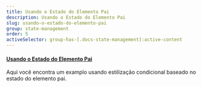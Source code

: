 ```yaml
---
title: Usando o Estado do Elemento Pai
description: Usando o Estado do Elemento Pai
slug: usando-o-estado-do-elemento-pai
group: state-management
order: 5
activeSelector: group-has-[.docs-state-management]:active-content
---
```


#### [Usando o Estado do Elemento Pai](https://tailwindcss.com/docs/hover-focus-and-other-states#styling-based-on-parent-state)

Aqui você encontra um examplo usando estilização condicional baseado no estado do elemento pai.
